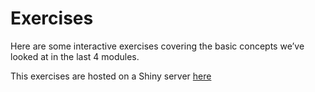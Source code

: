 # Exercises

Here are some interactive exercises covering the basic concepts we've looked at in the last 4 modules.

This exercises are hosted on a Shiny server [here](exercises/all_modules_exercises/all_modules_exercises.html)